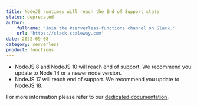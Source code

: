```yaml
---
title: NodeJS runtimes will reach the End of Support state  
status: deprecated
author:
    fullname: 'Join the #serverless-functions channel on Slack.'
    url: 'https://slack.scaleway.com'
date: 2022-09-08
category: serverless
product: functions
---
```


- NodeJS 8 and NodeJS 10 will reach end of support. We recommend you update to Node 14 or a newer node version.
- NodeJS 17 will reach end of support. We recommend you update to NodeJS 18. 

For more information please refer to our [dedicated documentation](/serverless-functions/reference-content/functions-runtimes/).
